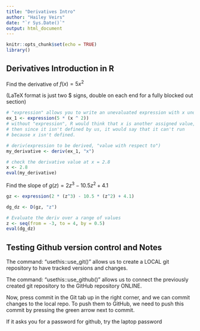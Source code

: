 ```yaml
---
title: "Derivatives Intro"
author: "Hailey Veirs"
date: "`r Sys.Date()`"
output: html_document
---
```


```r
knitr::opts_chunk$set(echo = TRUE)
library()

```

## Derivatives Introduction in R

Find the derivative of $f(x) = 5x^2$

(LaTeX format is just two $ signs, double on each end for a fully blocked out section)

```r
# "expression" allows you to write an unevaluated expression with x undefined
ex_1 <- expression(5 * (x ^ 2))
# without "expression", R would think that x is another assigned value, 
# then since it isn't defined by us, it would say that it can't run 
# because x isn't defined.

# deriv(expression to be derived, "value with respect to")
my_derivative <- deriv(ex_1, "x")

# check the derivative value at x = 2.8
x <- 2.8
eval(my_derivative)
```

Find the slope of $g(z) = 2z^3-10.5z^2+4.1$

```r
gz <- expression(2 * (z^3) - 10.5 * (z^2) + 4.1)

dg_dz <- D(gz, "z")

# Evaluate the deriv over a range of values
z <- seq(from = -3, to = 4, by = 0.5)
eval(dg_dz)
```

## Testing Github version control and Notes

The command: "usethis::use_git()" allows us to create a LOCAL git repository to have tracked versions and changes.

The command: "usethis::use_github()" allows us to connect the previously created git repository to the GitHub repository ONLINE.

Now, press commit in the Git tab up in the right corner, and we can commit changes to the local repo.
To push them to GitHub, we need to push this commit by pressing the green arrow next to commit.

If it asks you for a password for github, try the laptop password
